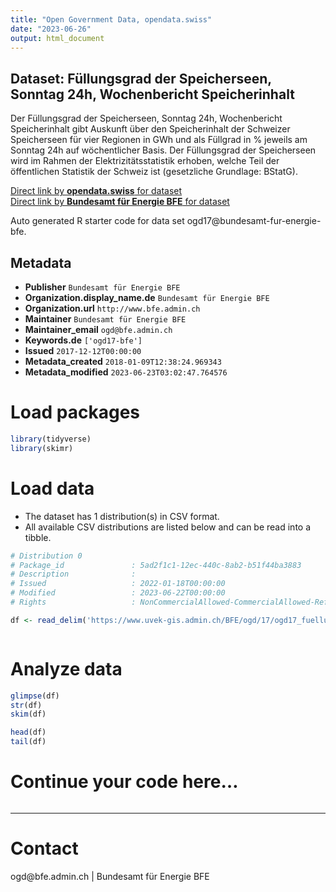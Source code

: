 ```yaml
---
title: "Open Government Data, opendata.swiss"
date: "2023-06-26"
output: html_document
---
```


## Dataset: Füllungsgrad der Speicherseen, Sonntag 24h, Wochenbericht Speicherinhalt

Der Füllungsgrad der Speicherseen, Sonntag 24h, Wochenbericht Speicherinhalt gibt Auskunft über den Speicherinhalt der Schweizer Speicherseen für vier Regionen in GWh und als Füllgrad in % jeweils am Sonntag 24h auf wöchentlicher Basis. Der Füllungsgrad der Speicherseen wird im Rahmen der Elektrizitätsstatistik erhoben, welche Teil der öffentlichen Statistik der Schweiz ist (gesetzliche Grundlage: BStatG).

[Direct link by **opendata.swiss** for dataset](https://opendata.swiss/de/dataset/fullungsgrad-der-speicherseen-sonntag-24h-wochenbericht-speicherinhalt)<br>
[Direct link by **Bundesamt für Energie BFE** for dataset](http://www.bfe.admin.ch/ogd17)

Auto generated R starter code for data set ogd17@bundesamt-fur-energie-bfe.

## Metadata

- **Publisher** `Bundesamt für Energie BFE`
- **Organization.display_name.de** `Bundesamt für Energie BFE`
- **Organization.url** `http://www.bfe.admin.ch`
- **Maintainer** `Bundesamt für Energie BFE`
- **Maintainer_email** `ogd@bfe.admin.ch`
- **Keywords.de** `['ogd17-bfe']`
- **Issued** `2017-12-12T00:00:00`
- **Metadata_created** `2018-01-09T12:38:24.969343`
- **Metadata_modified** `2023-06-23T03:02:47.764576`


# Load packages

```r

library(tidyverse)
library(skimr)

```

# Load data

-   The dataset has 1 distribution(s) in CSV format.
-   All available CSV distributions are listed below and can be read into a tibble.

```r

# Distribution 0
# Package_id               : 5ad2f1c1-12ec-440c-8ab2-b51f44ba3883
# Description              : 
# Issued                   : 2022-01-18T00:00:00
# Modified                 : 2023-06-22T00:00:00
# Rights                   : NonCommercialAllowed-CommercialAllowed-ReferenceRequired

df <- read_delim('https://www.uvek-gis.admin.ch/BFE/ogd/17/ogd17_fuellungsgrad_speicherseen.csv')



```

# Analyze data

```r

glimpse(df)
str(df)
skim(df)

head(df)
tail(df)

```

# Continue your code here...

```r

```

------------------------------------------------------------------------

# Contact

ogd@bfe.admin.ch | Bundesamt für Energie BFE
